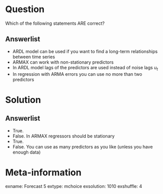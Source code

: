 Question
========

Which of the following statements ARE correct? 

Answerlist
----------

*  ARDL model can be used if you want to find a long-term relationships between time series
*  ARMAX can work with non-stationary predictors
*  In ARDL model lags of the predictors are used instead of noise lags $u_t$
*  In regression with ARMA errors you can use no more than two predictors  


Solution
========

Answerlist
----------

*  True.
*  False. In ARMAX regressors should be stationary
*  True. 
*  False. You can use as many predictors as you like (unless you have enough data) 


Meta-information
================
exname: Forecast 5
extype: mchoice
exsolution: 1010
exshuffle: 4

